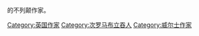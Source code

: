 {{link-en|次罗马时代的不列颠|Sub-Roman Britain|次罗马时代}}的不列颠作家。

[[Category:英国作家|Category:英国作家]]
[[Category:次罗马布立吞人|Category:次罗马布立吞人]]
[[Category:威尔士作家|Category:威尔士作家]]